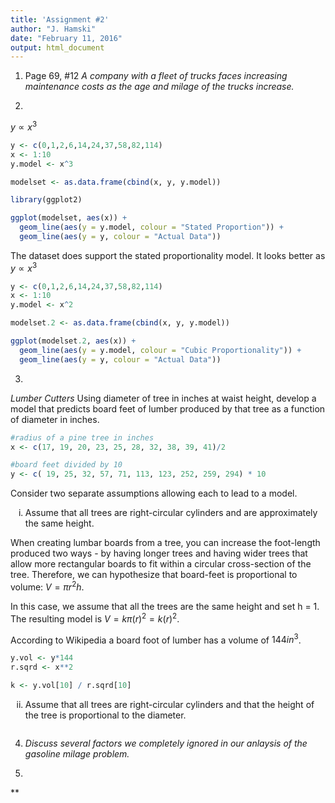 ```yaml
---
title: 'Assignment #2'
author: "J. Hamski"
date: "February 11, 2016"
output: html_document
---
```


1. Page 69, #12
*A company with a fleet of trucks faces increasing maintenance costs as the age and milage of the trucks increase.*




2.

$y \propto x^3$

```r
y <- c(0,1,2,6,14,24,37,58,82,114)
x <- 1:10
y.model <- x^3

modelset <- as.data.frame(cbind(x, y, y.model))

library(ggplot2)

ggplot(modelset, aes(x)) + 
  geom_line(aes(y = y.model, colour = "Stated Proportion")) + 
  geom_line(aes(y = y, colour = "Actual Data"))
```
 
The dataset does support the stated proportionality model. It looks better as $y \propto x^3$

```r
y <- c(0,1,2,6,14,24,37,58,82,114)
x <- 1:10
y.model <- x^2

modelset.2 <- as.data.frame(cbind(x, y, y.model))

ggplot(modelset.2, aes(x)) + 
  geom_line(aes(y = y.model, colour = "Cubic Proportionality")) + 
  geom_line(aes(y = y, colour = "Actual Data"))
```

3.

*Lumber Cutters* Using diameter of tree in inches at waist height, develop a model that predicts board feet of lumber produced by that tree as a function of diameter in inches. 

```r
#radius of a pine tree in inches
x <- c(17, 19, 20, 23, 25, 28, 32, 38, 39, 41)/2

#board feet divided by 10
y <- c( 19, 25, 32, 57, 71, 113, 123, 252, 259, 294) * 10
```

Consider two separate assumptions allowing each to lead to a model. 

i. Assume that all trees are right-circular cylinders and are approximately the same height. 

When creating lumbar boards from a tree, you can increase the foot-length produced two ways - by having longer trees and having wider trees that allow more rectangular boards to fit within a circular cross-section of the tree. Therefore, we can hypothesize that board-feet is proportional to volume: $V = \pi r^2 h$.  

In this case, we assume that all the trees are the same height and set h = 1. The resulting model is $V = k\pi(r)^2 = k(r)^2$.

According to Wikipedia a board foot of lumber has a volume of $144 in^3$.

```r
y.vol <- y*144
r.sqrd <- x**2

k <- y.vol[10] / r.sqrd[10]


```




ii. Assume that all trees are right-circular cylinders and that the height of the tree is proportional to the diameter. 

```r



```



4.
*Discuss several factors we completely ignored in our anlaysis of the gasoline milage problem.*


5. 

**
